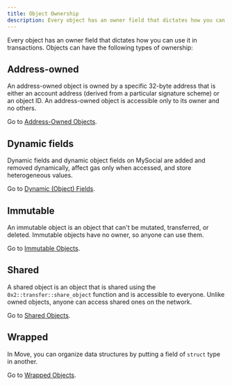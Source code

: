 ```yaml
---
title: Object Ownership
description: Every object has an owner field that dictates how you can use it in transactions. Each object is either address-owned, dynamic fields, immutable, shared, or wrapped.
---
```


Every object has an owner field that dictates how you can use it in transactions. Objects can have the following types of ownership:

## Address-owned

An address-owned object is owned by a specific 32-byte address that is either an account address (derived from a particular signature scheme) or an object ID. An address-owned object is accessible only to its owner and no others. 

Go to [Address-Owned Objects](./object-ownership/address-owned.mdx).

## Dynamic fields

Dynamic fields and dynamic object fields on MySocial are added and removed dynamically, affect gas only when accessed, and store heterogeneous values.

Go to [Dynamic (Object) Fields](./dynamic-fields.mdx).

## Immutable

An immutable object is an object that can't be mutated, transferred, or deleted. Immutable objects have no owner, so anyone can use them.

Go to [Immutable Objects](./object-ownership/immutable.mdx).

## Shared

A shared object is an object that is shared using the `0x2::transfer::share_object` function and is accessible to everyone. Unlike owned objects, anyone can access shared ones on the network.

Go to [Shared Objects](./object-ownership/shared.mdx).

## Wrapped

In Move, you can organize data structures by putting a field of `struct` type in another.

Go to [Wrapped Objects](./object-ownership/wrapped.mdx).